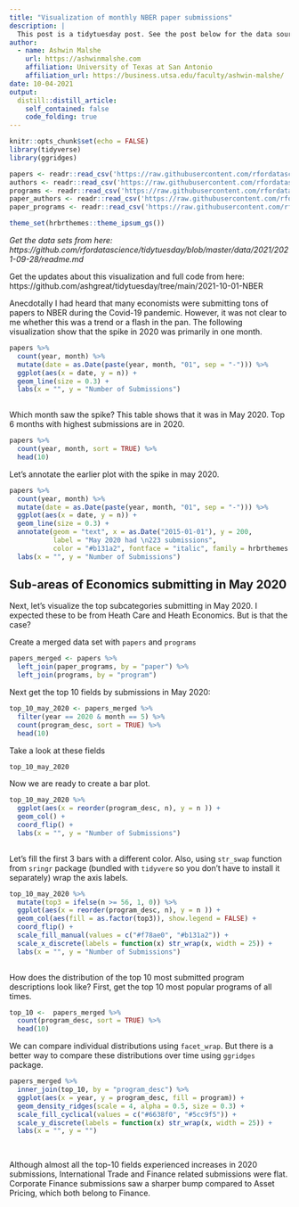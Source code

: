 ```yaml
---
title: "Visualization of monthly NBER paper submissions"
description: |
  This post is a tidytuesday post. See the post below for the data source.
author:
  - name: Ashwin Malshe
    url: https://ashwinmalshe.com
    affiliation: University of Texas at San Antonio
    affiliation_url: https://business.utsa.edu/faculty/ashwin-malshe/
date: 10-04-2021
output:
  distill::distill_article:
    self_contained: false
    code_folding: true
---
```



```r
knitr::opts_chunk$set(echo = FALSE)
library(tidyverse)
library(ggridges)

papers <- readr::read_csv('https://raw.githubusercontent.com/rfordatascience/tidytuesday/master/data/2021/2021-09-28/papers.csv')
authors <- readr::read_csv('https://raw.githubusercontent.com/rfordatascience/tidytuesday/master/data/2021/2021-09-28/authors.csv')
programs <- readr::read_csv('https://raw.githubusercontent.com/rfordatascience/tidytuesday/master/data/2021/2021-09-28/programs.csv')
paper_authors <- readr::read_csv('https://raw.githubusercontent.com/rfordatascience/tidytuesday/master/data/2021/2021-09-28/paper_authors.csv')
paper_programs <- readr::read_csv('https://raw.githubusercontent.com/rfordatascience/tidytuesday/master/data/2021/2021-09-28/paper_programs.csv')

theme_set(hrbrthemes::theme_ipsum_gs())
```

*Get the data sets from here: https://github.com/rfordatascience/tidytuesday/blob/master/data/2021/2021-09-28/readme.md*

<aside>
Get the updates about this visualization and full code from here: https://github.com/ashgreat/tidytuesday/tree/main/2021-10-01-NBER
</aside>

Anecdotally I had heard that many economists were submitting tons of papers to NBER during the Covid-19 pandemic. However, it was not clear to me whether this was a trend or a flash in the pan. The following visualization show that the spike in 2020 was primarily in one month. 

```r
papers %>% 
  count(year, month) %>% 
  mutate(date = as.Date(paste(year, month, "01", sep = "-"))) %>% 
  ggplot(aes(x = date, y = n)) +
  geom_line(size = 0.3) +
  labs(x = "", y = "Number of Submissions")
  
```

Which month saw the spike? This table shows that it was in May 2020. Top 6 months with highest submissions are in 2020.

```r
papers %>% 
  count(year, month, sort = TRUE) %>% 
  head(10)
```

Let's annotate the earlier plot with the spike in may 2020.

```r
papers %>% 
  count(year, month) %>% 
  mutate(date = as.Date(paste(year, month, "01", sep = "-"))) %>% 
  ggplot(aes(x = date, y = n)) +
  geom_line(size = 0.3) +
  annotate(geom = "text", x = as.Date("2015-01-01"), y = 200, 
           label = "May 2020 had \n223 submissions", 
           color = "#b131a2", fontface = "italic", family = hrbrthemes::font_gs) +
  labs(x = "", y = "Number of Submissions")
```

## Sub-areas of Economics submitting in May 2020

Next, let's visualize the top subcategories submitting in May 2020. I expected these to be from Heath Care and Heath Economics. But is that the case?

Create a merged data set with `papers` and `programs`

```r
papers_merged <- papers %>% 
  left_join(paper_programs, by = "paper") %>% 
  left_join(programs, by = "program")
```

Next get the top 10 fields by submissions in May 2020:

```r
top_10_may_2020 <- papers_merged %>% 
  filter(year == 2020 & month == 5) %>% 
  count(program_desc, sort = TRUE) %>% 
  head(10)
```

Take a look at these fields

```r
top_10_may_2020
```

Now we are ready to create a bar plot.

```r
top_10_may_2020 %>% 
  ggplot(aes(x = reorder(program_desc, n), y = n )) +
  geom_col() +
  coord_flip() +
  labs(x = "", y = "Number of Submissions")
  
```

Let's fill the first 3 bars with a different color. Also, using `str_swap` function from `sringr` package (bundled with `tidyvere` so you don't have to install it separately) wrap the axis labels.


```r
top_10_may_2020 %>% 
  mutate(top3 = ifelse(n >= 56, 1, 0)) %>% 
  ggplot(aes(x = reorder(program_desc, n), y = n )) +
  geom_col(aes(fill = as.factor(top3)), show.legend = FALSE) +
  coord_flip() +
  scale_fill_manual(values = c("#f78ae0", "#b131a2")) +
  scale_x_discrete(labels = function(x) str_wrap(x, width = 25)) +
  labs(x = "", y = "Number of Submissions")
  
```

How does the distribution of the top 10 most submitted program descriptions look like? First, get the top 10 most popular programs of all times.

```r
top_10 <-  papers_merged %>% 
  count(program_desc, sort = TRUE) %>%  
  head(10)
```

We can compare individual distributions using `facet_wrap`. But there is a better way to compare these distributions over time using `ggridges` package.


```r

papers_merged %>% 
  inner_join(top_10, by = "program_desc") %>% 
  ggplot(aes(x = year, y = program_desc, fill = program)) +
  geom_density_ridges(scale = 4, alpha = 0.5, size = 0.3) + 
  scale_fill_cyclical(values = c("#6638f0", "#5cc9f5")) +
  scale_y_discrete(labels = function(x) str_wrap(x, width = 25)) +
  labs(x = "", y = "")
  
  
```

Although almost all the top-10 fields experienced increases in 2020 submissions, International Trade and Finance related submissions were flat. Corporate Finance submissions saw a sharper bump compared to Asset Pricing, which both belong to Finance.


